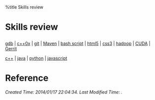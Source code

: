 %title Skills review 

<h1 class="justcenter"> Skills review </h1>

[[gdb]] | [[c++0x]] | [[git]] | [[Maven]] | [[bash script]] | [[html5]] | [[css3]] | [[hadoop]] | [[CUDA]] | [[Gerrit]]

[[c++]] | [[java]] | [[python|python]] | [[javascript]]

= Reference =

<h6 class="timestamp"> Created Time: 2014/01/17 22:04:34.      Last Modified Time:  . </h6>

